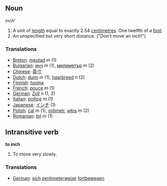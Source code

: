 ==Noun==

'' inch'''

# A unit of [[length]] equal to exactly 2.54 [[centimetre]]s. One twelfth of a [[foot]].
# An unspecified but very short distance.  ("Don't move an ''inch''!")

===Translations===
* [[Breton]]: [[meutad]] ''m'' (1)
* [[Bulgarian]]: [[инч]] ''m'' (1), [[милиметър]] ''m'' (2)
* [[Chinese]]: [[英寸]]
* [[Dutch]]: [[duim]] ''m'' (1), [[haarbreed]] ''n'' (2)
* [[Finnish]]: [[tuuma]]
* [[French]]: [[pouce]] ''m'' (1)
* [[German]]: [[Zoll]] ''n'' (1, 2)
* [[Italian]]: [[pollice]] ''m'' (1)
* [[Japanese]]: [[インチ]] (1)
* [[Polish]]: [[cal]] ''m'' (1), [[milimetr]], [[włos]] ''m'' (2)
* [[Romanian]]: [[ţol]] ''m'' (1)

==Intransitive verb==

'''to inch'''

# To move very slowly.

===Translations===
*[[German]]: [[sich]] [[zentimeterweise]] [[fortbewegen]]